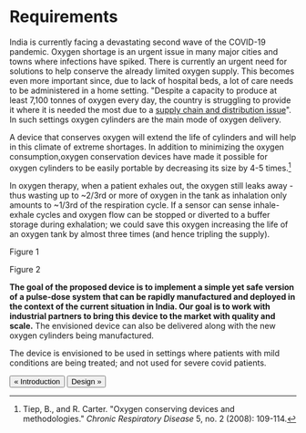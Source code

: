 
# Requirements

India is currently facing a devastating second wave of the COVID-19 pandemic. Oxygen shortage is an urgent issue in many major cities and towns where infections have spiked. There is currently an urgent need for solutions to help conserve the already limited oxygen supply. This becomes even more important since, due to lack of hospital beds, a lot of care needs to be administered in a home setting. "Despite a capacity to produce at least 7,100 tonnes of oxygen every day, the country is struggling to provide it where it is needed the most due to a [supply chain and distribution issue](https://www.hindustantimes.com/india-news/why-india-is-facing-an-oxygen-crisis-as-covid-19-cases-mount-101619268862048.html)". In such settings oxygen cylinders are the main mode of oxygen delivery.

A device that conserves oxygen will extend the life of cylinders and will help in this climate of extreme shortages. In addition to minimizing the oxygen consumption,oxygen conservation devices have made it possible for oxygen cylinders to be easily portable by decreasing its size by 4-5 times.[^1]

In oxygen therapy, when a patient exhales out, the oxygen still leaks away - thus wasting up to ~2/3rd or more of oxygen in the tank as inhalation only amounts to ~1/3rd of the respiration cycle. If a sensor can sense inhale-exhale cycles and oxygen flow can be stopped or diverted to a buffer storage during exhalation; we could save this oxygen increasing the life of an oxygen tank by almost three times (and hence tripling the supply).

Figure 1

Figure 2

**The goal of the proposed device is to implement a simple yet safe version of a pulse-dose system that can be rapidly manufactured and deployed in the context of the current situation in India. Our goal is to work with industrial partners to bring this device to the market with quality and scale.** The envisioned device can also be delivered along with the new oxygen cylinders being manufactured.

The device is envisioned to be used in settings where patients with mild conditions are being treated; and not used for severe covid patients.

[<Button>&laquo; Introduction</Button>](/) [<Button>Design &raquo;</Button>](design)

[^1]: Tiep, B., and R. Carter. "Oxygen conserving devices and methodologies." _Chronic Respiratory Disease_ 5, no. 2 (2008): 109-114.
